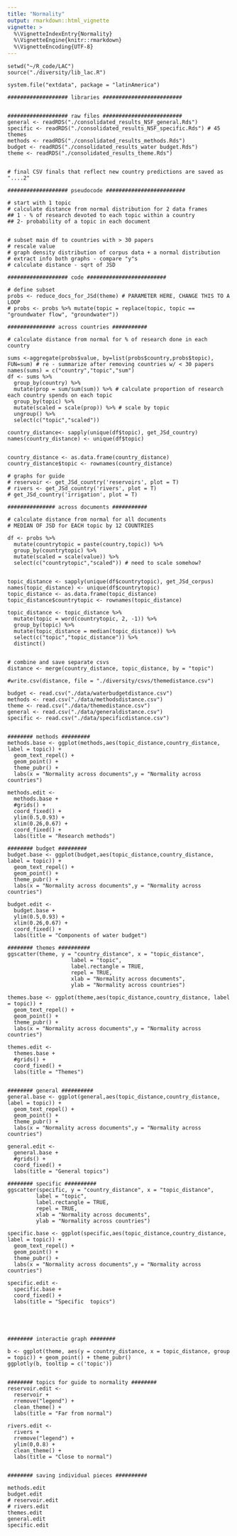 ```yaml
---
title: "Normality"
output: rmarkdown::html_vignette
vignette: >
  %\VignetteIndexEntry{Normality}
  %\VignetteEngine{knitr::rmarkdown}
  %\VignetteEncoding{UTF-8}
---
```


```
setwd("~/R_code/LAC")
source("./diversity/lib_lac.R")

system.file("extdata", package = "latinAmerica")

################### libraries #########################


################### raw files #########################
general <- readRDS("./consolidated_results_NSF_general.Rds")
specific <- readRDS("./consolidated_results_NSF_specific.Rds") # 45 themes
methods <- readRDS("./consolidated_results_methods.Rds")
budget <- readRDS("./consolidated_results_water budget.Rds")
theme <- readRDS("./consolidated_results_theme.Rds")


# final CSV finals that reflect new country predictions are saved as "....2"

```

```
################### pseudocode #########################

# start with 1 topic
# calculate distance from normal distribution for 2 data frames
## 1 - % of research devoted to each topic within a country
## 2- probability of a topic in each document 


# subset main df to countries with > 30 papers
# rescale value
# graph density distribution of corpus data + a normal distribution
# extract info both graphs - compare "y"s
# calculate distance - sqrt of JSD

################### code #########################

# define subset
probs <- reduce_docs_for_JSd(theme) # PARAMETER HERE, CHANGE THIS TO A LOOP
# probs <- probs %>% mutate(topic = replace(topic, topic == "groundwater flow", "groundwater"))

############### across countries ###########

# calculate distance from normal for % of research done in each country

sums <-aggregate(probs$value, by=list(probs$country,probs$topic), FUN=sum) # re - summarize after removing countries w/ < 30 papers
names(sums) = c("country","topic","sum")
df <- sums %>%
  group_by(country) %>%
  mutate(prop = sum/sum(sum)) %>% # calculate proportion of research each country spends on each topic
  group_by(topic) %>%
  mutate(scaled = scale(prop)) %>% # scale by topic
  ungroup() %>%
  select(c("topic","scaled"))

country_distance<- sapply(unique(df$topic), get_JSd_country)
names(country_distance) <- unique(df$topic)


country_distance <- as.data.frame(country_distance)
country_distance$topic <- rownames(country_distance)

# graphs for guide
# reservoir <- get_JSd_country('reservoirs', plot = T)
# rivers <- get_JSd_country('rivers', plot = T)
# get_JSd_country('irrigation', plot = T) 

############### across documents ###########

# calculate distance from normal for all documents
# MEDIAN OF JSD for EACH topic by 12 COUNTRIES

df <- probs %>%
  mutate(countrytopic = paste(country,topic)) %>%
  group_by(countrytopic) %>%
  mutate(scaled = scale(value)) %>%
  select(c("countrytopic","scaled")) # need to scale somehow?
  

topic_distance <- sapply(unique(df$countrytopic), get_JSd_corpus)
names(topic_distance) <- unique(df$countrytopic)
topic_distance <- as.data.frame(topic_distance)
topic_distance$countrytopic <- rownames(topic_distance)

topic_distance <- topic_distance %>%
  mutate(topic = word(countrytopic, 2, -1)) %>%
  group_by(topic) %>%
  mutate(topic_distance = median(topic_distance)) %>%
  select(c("topic","topic_distance")) %>%
  distinct()


# combine and save separate csvs
distance <- merge(country_distance, topic_distance, by = "topic")

#write.csv(distance, file = "./diversity/csvs/themedistance.csv")
```

```
budget <- read.csv("./data/waterbudgetdistance.csv") 
methods <- read.csv("./data/methodsdistance.csv") 
theme <- read.csv("./data/themedistance.csv")
general <- read.csv("./data/generaldistance.csv")
specific <- read.csv("./data/specificdistance.csv")


######## methods #########
methods.base <- ggplot(methods,aes(topic_distance,country_distance, label = topic)) +
  geom_text_repel() +
  geom_point() +
  theme_pubr() +
  labs(x = "Normality across documents",y = "Normality across countries")

methods.edit <- 
  methods.base +
  #grids() +
  coord_fixed() +
  ylim(0.5,0.93) +
  xlim(0.26,0.67) +
  coord_fixed() +
  labs(title = "Research methods")

######## budget #########
budget.base <- ggplot(budget,aes(topic_distance,country_distance, label = topic)) +
  geom_text_repel() +
  geom_point() +
  theme_pubr() +
  labs(x = "Normality across documents",y = "Normality across countries")

budget.edit <- 
  budget.base +
  ylim(0.5,0.93) +
  xlim(0.26,0.67) +
  coord_fixed() +
  labs(title = "Components of water budget")

######## themes ##########
ggscatter(theme, y = "country_distance", x = "topic_distance",
                    label = "topic",
                    label.rectangle = TRUE,
                    repel = TRUE,
                    xlab = "Normality across documents",
                    ylab = "Normality across countries") 

themes.base <- ggplot(theme,aes(topic_distance,country_distance, label = topic)) +
  geom_text_repel() +
  geom_point() +
  theme_pubr() +
  labs(x = "Normality across documents",y = "Normality across countries")

themes.edit <- 
  themes.base +
  #grids() +
  coord_fixed() +
  labs(title = "Themes")


######## general ##########
general.base <- ggplot(general,aes(topic_distance,country_distance, label = topic)) +
  geom_text_repel() +
  geom_point() +
  theme_pubr() +
  labs(x = "Normality across documents",y = "Normality across countries")

general.edit <- 
  general.base +
  #grids() +
  coord_fixed() +
  labs(title = "General topics")

######## specific ##########
ggscatter(specific, y = "country_distance", x = "topic_distance",
         label = "topic",
         label.rectangle = TRUE,
         repel = TRUE,
         xlab = "Normality across documents",
         ylab = "Normality across countries") 

specific.base <- ggplot(specific,aes(topic_distance,country_distance, label = topic)) +
  geom_text_repel() +
  geom_point() +
  theme_pubr() +
  labs(x = "Normality across documents",y = "Normality across countries")

specific.edit <- 
  specific.base +
  coord_fixed() +
  labs(title = "Specific  topics")





######## interactie graph ######## 

b <- ggplot(theme, aes(y = country_distance, x = topic_distance, group = topic)) + geom_point() + theme_pubr()
ggplotly(b, tooltip = c('topic'))


######## topics for guide to normality ######## 
reservoir.edit <- 
  reservoir +
  rremove("legend") +
  clean_theme() +
  labs(title = "Far from normal")

rivers.edit <-
  rivers +
  rremove("legend") +
  ylim(0,0.8) +
  clean_theme() +
  labs(title = "Close to normal")


######## saving individual pieces ##########

methods.edit
budget.edit
# reservoir.edit
# rivers.edit
themes.edit
general.edit
specific.edit
```